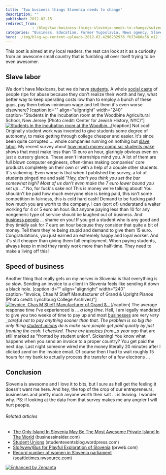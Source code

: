 ```yaml
---
title: 'Two business things Slovenia needs to change'
description: ""
published: 2012-02-15
redirect_from: 
            - /blog/two-business-things-slovenia-needs-to-change/swizec/3668
categories: "Business, Education, Former Yugoslavia, News agency, Slavery, Slovenia, Student, Student Unions, Uncategorized"
hero: ./img/blog-wp-content-uploads-2012-02-4296232936_fb73460a56_m12.jpg
---
```

This post is aimed at my local readers, the rest can look at it as a curiosity from an awesome small country that is fumbling all over itself trying to be even awesomer.

## Slave labor

We don&#x27;t have Mexicans, but we do have [students](http://en.wikipedia.org/wiki/Student "Student"). A whole [social caste](http://en.wikipedia.org/wiki/Caste "Caste") of people ripe for abuse because they don&#x27;t realize their worth and hey, what better way to keep operating costs low than to employ a bunch of these guys, pay them below-minimum wage and tell them it&#x27;s even worse elsewhere? \[caption id=&quot;&quot; align=&quot;alignright&quot; width=&quot;240&quot; caption=&quot;Students in the incubation room at the Woodbine Agricultural School, New Jersey (Photo credit: Center for Jewish History, NYC)&quot;][![Students in the incubation room at the Woodbin...](./img/blog-wp-content-uploads-2012-02-4296232936_fb73460a56_m12.jpg "Students in the incubation room at the Woodbin...")](http://www.flickr.com/photos/36988361@N08/4296232936)\[/caption] Not cool! Originally student work was invented to give students some degree of autonomy, to make getting through college cheaper and easier. It&#x27;s since been quite corrupted ... whole companies running on nothing but [slave labor](http://en.wikipedia.org/wiki/Slavery "Slavery"). My recent survey about [how much money comp sci students make](http://swiz.ec/yhzzr7) shows that most make less than 10 euro an hour, glaringly obvious even on just a cursory glance. These aren&#x27;t internships mind you. A lot of them are full blown computer engineers, often-times making companies&#x27; core products completely on their own or with a help of a couple other students. It&#x27;s sickening. Even worse is that when I published the survey, a lot of students pinged me and said _&quot;Hey, don&#x27;t you think you set the bar somewhat high? Most of us don&#x27;t even make the 7 euro lower bound you set up ...&quot;_ No, for fuck&#x27;s sake no! This is money we&#x27;re talking about! You shouldn&#x27;t be paid how much everyone else is being paid, this isn&#x27;t some competition in fairness, this is cold hard cash! Demand to be fucking paid how much you are worth to the company. I can (sort of) understand a waiter working for 4 or 5 euro an hour. But anyone paying less than 10 for any nongeneric type of service should be laughed out of business. And [business people](http://en.wikipedia.org/wiki/Businessperson "Businessperson") ... shame on you! If you get a student who is any good and they timidly ask for 7 euro an hour because they consider that quite a bit of money. Tell them they&#x27;re being stupid and demand to give them 15 euro. Congratulations, you just earned an extremely happy and loyal worker. And it&#x27;s still cheaper than giving them full employment. When paying students, always keep in mind they rarely work more than half-time. They need to make a living off this!

## Speed of business

Another thing that really gets on my nerves in Slovenia is that everything is _so slow_. Sending an invoice to a client in Slovenia feels like sending it down a black hole. \[caption id=&quot;&quot; align=&quot;alignright&quot; width=&quot;240&quot; caption=&quot;Invoice, Chas M Stieff Manufacturer of Grand &amp; Upright Pianos (Photo credit: Lynchburg College Archives)&quot;][![Invoice, Chas M Stieff Manufacturer of Grand &...](./img/blog-wp-content-uploads-2012-02-2342478549_6175f46fd8_m13.jpg "Invoice, Chas M Stieff Manufacturer of Grand &...")](http://www.flickr.com/photos/24549021@N08/2342478549)\[/caption] The average response time I&#x27;ve experienced is ... _a long time_. Hell, I am legally mandated to give you two weeks of time to pay up and most [businesses](http://en.wikipedia.org/wiki/Business "Business") are very _very \_careful not to pay anything sooner than that. The problem is so big the only thing [student unions](http://en.wikipedia.org/wiki/Students%27_union "Students' union") do is make sure people get paid quickly by just fronting the cash. I checked. There are [invoices](http://en.wikipedia.org/wiki/Invoice "Invoice") from \_a year ago_ that are still marked as &quot;fronted by student union&quot;. Sickening! You know what happens when you send an invoice to a proper country? You get paid the next day. Last night someone wired me the money literally 20 minutes after I clicked _send_ on the invoice email. Of course then I had to wait roughly 15 hours for my bank to actually process the transfer of a few electrons ...

## Conclusion

Slovenia is awesome and I love it to bits, but I sure as hell get the feeling it doesn&#x27;t want me here. And hey, the top of the crop of our entrepreneurs, businesses and pretty much anyone worth their salt ... is leaving. I wonder why. PS: if looking at the data from that survey makes me any angrier I will hurt people.

###### Related articles

- [The Only Island In Slovenia May Be The Most Awesome Private Island In The World](http://www.businessinsider.com/the-only-island-in-slovenia-may-be-the-most-awesome-private-island-in-the-world-2012-2) (businessinsider.com)
- [Student Unions](http://studenteventsblog.wordpress.com/2012/02/06/student-unions/) (studenteventsblog.wordpress.com)
- [Slo(www)Bus for Playful Exploration of Slovenia](http://www.prweb.com/releases/2011/7/prweb8649378.htm) (prweb.com)
- [Record number of women in Slovenia parliament](http://seattletimes.nwsource.com/html/nationworld/2016937139_apeusloveniawomenmps.html?syndication=rss) (seattletimes.nwsource.com)

[![Enhanced by Zemanta](http://img.zemanta.com/zemified_e.png?x-id=51092f8d-c661-4e48-aea8-c95c26dac146)](http://www.zemanta.com/ "Enhanced by Zemanta")
